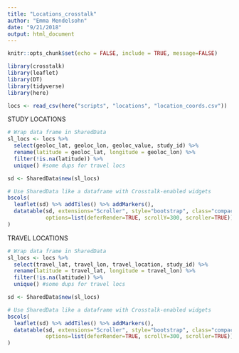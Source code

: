 ```yaml
---
title: "Locations_crosstalk"
author: "Emma Mendelsohn"
date: "9/21/2018"
output: html_document
---
```


```r
knitr::opts_chunk$set(echo = FALSE, include = TRUE, message=FALSE)

library(crosstalk)
library(leaflet)
library(DT)
library(tidyverse)
library(here)

locs <- read_csv(here("scripts", "locations", "location_coords.csv"))
```

STUDY LOCATIONS
```r
# Wrap data frame in SharedData
sl_locs <- locs %>%
  select(geoloc_lat, geoloc_lon, geoloc_value, study_id) %>%
  rename(latitude = geoloc_lat, longitude = geoloc_lon) %>%
  filter(!is.na(latitude)) %>%
  unique() #some dups for travel locs

sd <- SharedData$new(sl_locs)

# Use SharedData like a dataframe with Crosstalk-enabled widgets
bscols(
  leaflet(sd) %>% addTiles() %>% addMarkers(),
  datatable(sd, extensions="Scroller", style="bootstrap", class="compact", width="100%",
            options=list(deferRender=TRUE, scrollY=300, scroller=TRUE))
)
```
TRAVEL LOCATIONS
```r
# Wrap data frame in SharedData
sl_locs <- locs %>%
  select(travel_lat, travel_lon, travel_location, study_id) %>%
  rename(latitude = travel_lat, longitude = travel_lon) %>%
  filter(!is.na(latitude)) %>%
  unique() #some dups for travel locs

sd <- SharedData$new(sl_locs)

# Use SharedData like a dataframe with Crosstalk-enabled widgets
bscols(
  leaflet(sd) %>% addTiles() %>% addMarkers(),
  datatable(sd, extensions="Scroller", style="bootstrap", class="compact", width="100%",
            options=list(deferRender=TRUE, scrollY=300, scroller=TRUE))
)

```

